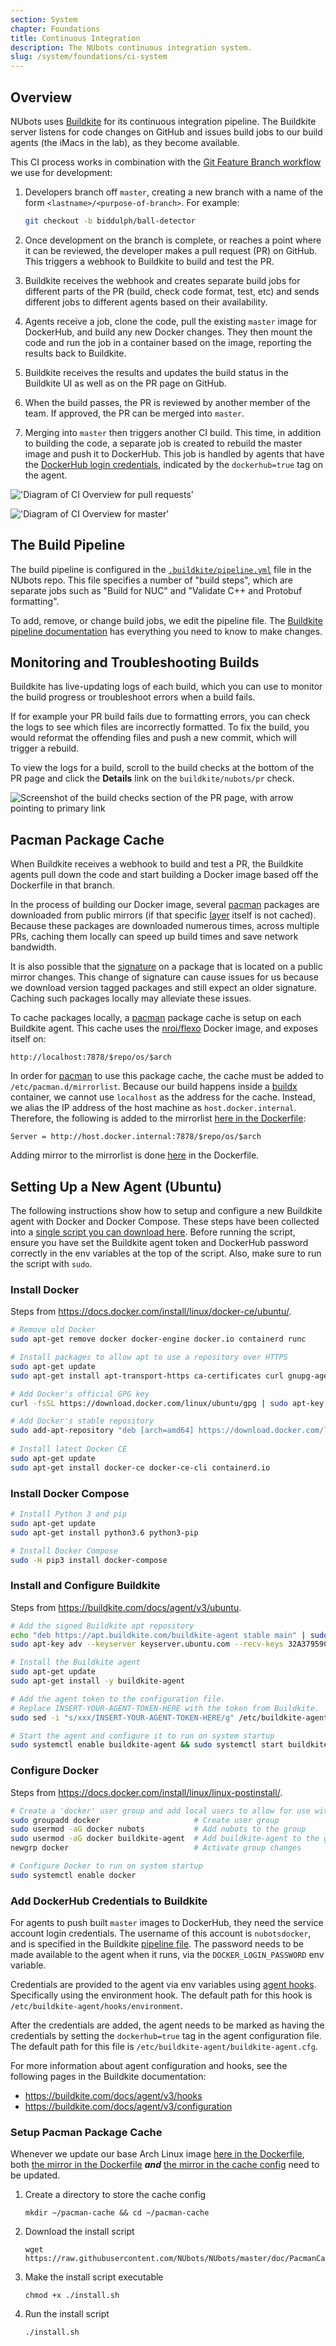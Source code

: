 ```yaml
---
section: System
chapter: Foundations
title: Continuous Integration
description: The NUbots continuous integration system.
slug: /system/foundations/ci-system
---
```


## Overview

NUbots uses [Buildkite](https://buildkite.com) for its continuous integration pipeline. The Buildkite server listens for code changes on GitHub and issues build jobs to our build agents (the iMacs in the lab), as they become available.

This CI process works in combination with the [Git Feature Branch workflow](https://www.atlassian.com/git/tutorials/comparing-workflows/feature-branch-workflow) we use for development:

1. Developers branch off `master`, creating a new branch with a name of the form `<lastname>/<purpose-of-branch>`. For example:

   ```sh
   git checkout -b biddulph/ball-detector
   ```

2. Once development on the branch is complete, or reaches a point where it can be reviewed, the developer makes a pull request (PR) on GitHub. This triggers a webhook to Buildkite to build and test the PR.
3. Buildkite receives the webhook and creates separate build jobs for different parts of the PR (build, check code format, test, etc) and sends different jobs to different agents based on their availability.
4. Agents receive a job, clone the code, pull the existing `master` image for DockerHub, and build any new Docker changes. They then mount the code and run the job in a container based on the image, reporting the results back to Buildkite.
5. Buildkite receives the results and updates the build status in the Buildkite UI as well as on the PR page on GitHub.
6. When the build passes, the PR is reviewed by another member of the team. If approved, the PR can be merged into `master`.
7. Merging into `master` then triggers another CI build. This time, in addition to building the code, a separate job is created to rebuild the master image and push it to DockerHub. This job is handled by agents that have the [DockerHub login credentials](#add-dockerhub-credentials-to-buildkite), indicated by the `dockerhub=true` tag on the agent.

<TabbedImages>

!['Diagram of CI Overview for pull requests'](./images/ci-overview-pr.svg 'CI Overview PR')

!['Diagram of CI Overview for master'](./images/ci-overview-master.svg 'CI Overview Master')

</TabbedImages>

## The Build Pipeline

The build pipeline is configured in the [`.buildkite/pipeline.yml`](https://github.com/NUbots/NUbots/blob/master/.buildkite/pipeline.yml) file in the NUbots repo. This file specifies a number of "build steps", which are separate jobs such as "Build for NUC" and "Validate C++ and Protobuf formatting".

To add, remove, or change build jobs, we edit the pipeline file. The [Buildkite pipeline documentation](https://buildkite.com/docs/pipelines) has everything you need to know to make changes.

## Monitoring and Troubleshooting Builds

Buildkite has live-updating logs of each build, which you can use to monitor the build progress or troubleshoot errors when a build fails.

If for example your PR build fails due to formatting errors, you can check the logs to see which files are incorrectly formatted. To fix the build, you would reformat the offending files and push a new commit, which will trigger a rebuild.

To view the logs for a build, scroll to the build checks at the bottom of the PR page and click the **Details** link on the `buildkite/nubots/pr` check.

![Screenshot of the build checks section of the PR page, with arrow pointing to primary link](./images/ci-build-logs.png 'Link to the build details with logs')

## Pacman Package Cache

When Buildkite receives a webhook to build and test a PR, the Buildkite agents pull down the code and start building a Docker image based off the Dockerfile in that branch.

In the process of building our Docker image, several [pacman](https://wiki.archlinux.org/index.php/pacman) packages are downloaded from public mirrors (if that specific [layer](https://docs.docker.com/storage/storagedriver/#images-and-layers) itself is not cached). Because these packages are downloaded numerous times, across multiple PRs, caching them locally can speed up build times and save network bandwidth.

It is also possible that the [signature](https://wiki.archlinux.org/index.php/Pacman/Package_signing) on a package that is located on a public mirror changes. This change of signature can cause issues for us because we download version tagged packages and still expect an older signature. Caching such packages locally may alleviate these issues.

To cache packages locally, a [pacman](https://wiki.archlinux.org/index.php/pacman) package cache is setup on each Buildkite agent. This cache uses the [nroi/flexo](https://hub.docker.com/r/nroi/flexo) Docker image, and exposes itself on:

```
http://localhost:7878/$repo/os/$arch
```

In order for [pacman](https://wiki.archlinux.org/index.php/pacman) to use this package cache, the cache must be added to `/etc/pacman.d/mirrorlist`. Because our build happens inside a [buildx](https://docs.docker.com/buildx/working-with-buildx/) container, we cannot use `localhost` as the address for the cache. Instead, we alias the IP address of the host machine as `host.docker.internal`. Therefore, the following is added to the mirrorlist [here in the Dockerfile](https://github.com/NUbots/NUbots/blob/5149f1c0cd1e4ff902d749269d1aa90f52adc075/docker/Dockerfile#L14):

```
Server = http://host.docker.internal:7878/$repo/os/$arch
```

Adding mirror to the mirrorlist is done [here](https://github.com/NUbots/NUbots/blob/master/docker/Dockerfile#L14) in the Dockerfile.

## Setting Up a New Agent (Ubuntu)

The following instructions show how to setup and configure a new Buildkite agent with Docker and Docker Compose. These steps have been collected into a [single script you can download here](assets/ci_setup.sh). Before running the script, ensure you have set the Buildkite agent token and DockerHub password correctly in the env variables at the top of the script. Also, make sure to run the script with `sudo`.

### Install Docker

Steps from <https://docs.docker.com/install/linux/docker-ce/ubuntu/>.

```bash
# Remove old Docker
sudo apt-get remove docker docker-engine docker.io containerd runc

# Install packages to allow apt to use a repository over HTTPS
sudo apt-get update
sudo apt-get install apt-transport-https ca-certificates curl gnupg-agent software-properties-common

# Add Docker's official GPG key
curl -fsSL https://download.docker.com/linux/ubuntu/gpg | sudo apt-key add -

# Add Docker's stable repository
sudo add-apt-repository "deb [arch=amd64] https://download.docker.com/linux/ubuntu bionic stable"
​
# Install latest Docker CE
sudo apt-get update
sudo apt-get install docker-ce docker-ce-cli containerd.io
```

### Install Docker Compose

```bash
# Install Python 3 and pip
sudo apt-get update
sudo apt-get install python3.6 python3-pip

# Install Docker Compose
sudo -H pip3 install docker-compose
```

### Install and Configure Buildkite

Steps from <https://buildkite.com/docs/agent/v3/ubuntu>.

```bash
# Add the signed Buildkite apt repository
echo "deb https://apt.buildkite.com/buildkite-agent stable main" | sudo tee /etc/apt/sources.list.d/buildkite-agent.list
sudo apt-key adv --keyserver keyserver.ubuntu.com --recv-keys 32A37959C2FA5C3C99EFBC32A79206696452D198

# Install the Buildkite agent
sudo apt-get update
sudo apt-get install -y buildkite-agent

# Add the agent token to the configuration file.
# Replace INSERT-YOUR-AGENT-TOKEN-HERE with the token from Buildkite.
sudo sed -i "s/xxx/INSERT-YOUR-AGENT-TOKEN-HERE/g" /etc/buildkite-agent/buildkite-agent.cfg

# Start the agent and configure it to run on system startup
sudo systemctl enable buildkite-agent && sudo systemctl start buildkite-agent
```

### Configure Docker

Steps from <https://docs.docker.com/install/linux/linux-postinstall/>.

```bash
# Create a 'docker' user group and add local users to allow for use without sudo
sudo groupadd docker                     # Create user group
sudo usermod -aG docker nubots           # Add nubots to the group
sudo usermod -aG docker buildkite-agent  # Add buildkite-agent to the group
newgrp docker                            # Activate group changes

# Configure Docker to run on system startup
sudo systemctl enable docker
```

### Add DockerHub Credentials to Buildkite

For agents to push built `master` images to DockerHub, they need the service account login credentials. The username of this account is `nubotsdocker`, and is specified in the Buildkite [pipeline file](https://github.com/NUbots/NUbots/blob/e7db7154a689ab076041375894b3baf1d53a2587/.buildkite/pipeline.yml#L11). The password needs to be made available to the agent when it runs, via the `DOCKER_LOGIN_PASSWORD` env variable.

Credentials are provided to the agent via env variables using [agent hooks](https://buildkite.com/docs/agent/v3/hooks#agent-hooks). Specifically using the environment hook. The default path for this hook is `/etc/buildkite-agent/hooks/environment`.

After the credentials are added, the agent needs to be marked as having the credentials by setting the `dockerhub=true` tag in the agent configuration file. The default path for this file is `/etc/buildkite-agent/buildkite-agent.cfg`.

For more information about agent configuration and hooks, see the following pages in the Buildkite documentation:

- <https://buildkite.com/docs/agent/v3/hooks>
- <https://buildkite.com/docs/agent/v3/configuration>

### Setup Pacman Package Cache

<Alert type="info">

Whenever we update our base Arch Linux image [here in the Dockerfile](https://github.com/NUbots/NUbots/blob/5149f1c0cd1e4ff902d749269d1aa90f52adc075/docker/Dockerfile#L13), both [the mirror in the Dockerfile](https://github.com/NUbots/NUbots/blob/5149f1c0cd1e4ff902d749269d1aa90f52adc075/docker/Dockerfile#L14) **_and_** [the mirror in the cache config](https://github.com/NUbots/NUbots/blob/master/doc/PacmanCache/docker-compose.yml#L14) need to be updated.

</Alert>

1. Create a directory to store the cache config

   ```
   mkdir ~/pacman-cache && cd ~/pacman-cache
   ```

2. Download the install script

   ```
   wget https://raw.githubusercontent.com/NUbots/NUbots/master/doc/PacmanCache/install.sh
   ```

3. Make the install script executable

   ```
   chmod +x ./install.sh
   ```

4. Run the install script

   ```
   ./install.sh
   ```
